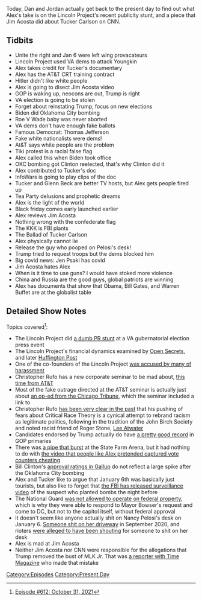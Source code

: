 {{Episode
    | title           = October 31, 2021
    | caption         = [https://knowledgefight.libsyn.com/612-october-31-2021 Listen to this episode on Libsyn]
    | episodeNumber   = 612
    | length          = 01:46:18
    | airDate         = November 3, 2021
    | coverageDate    = October 31, 2021
    | episodeType     = [[:Category:Present Day|Present Day]]
    | appearance      = [[Glenn Youngkin]], [[Tucker Carlson]], [[Glenn Beck]], [[Jen Psaki]]
    | oocDrop         = Heil Hitler
    | previousEpisode = [[611: October 29, 2021]]
    | nextEpisode     = [[613: June 24-25, 2003]]
}}

{{Stub}}

Today, Dan and Jordan actually get back to the present day to find out what Alex's take is on the Lincoln Project's recent publicity stunt, and a piece that Jim Acosta did about Tucker Carlson on CNN.

==Tidbits==

*Unite the right and Jan 6 were left wing provacateurs
*Lincoln Project used VA dems to attack Youngkin
*Alex takes credit for Tucker's documentary
*Alex has the AT&T CRT training contract
*Hitler didn't like white people
*Alex is going to disect Jim Acosta video
*GOP is waking up, neocons are out, Trump is right
*VA election is going to be stolen
*Forget about reinstating Trump, focus on new elections
*Biden did Oklahoma City bombing
*Roe V Wade baby was never aborted
*VA dems don't have enough fake ballots
*Famous Democrat: Thomas Jefferson
*Fake white nationalists were dems!
*At&T says white people are the problem
*Tiki protest is a racial false flag
*Alex called this when Biden took office
*OKC bombing got Clinton reelected, that's why Clinton did it
*Alex contributed to Tucker's doc
*InfoWars is going to play clips of the doc
*Tucker and Glenn Beck are better TV hosts, but Alex gets people fired up
*Tea Party delusions and prophetic dreams
*Alex is the light of the world
*Black friday comes early launched earlier
*Alex reviews Jim Acosta
*Nothing wrong with the confederate flag
*The KKK is FBI plants
*The Ballad of Tucker Carlson
*Alex physically cannot lie
*Release the guy who pooped on Pelosi's desk!
*Trump tried to request troops but the dems blocked him
*Big covid news: Jen Psaki has covid
*Jim Acosta hates Alex
*When is it time to use guns? I would have stoked more violence
*China and Russia are the good guys, global patriots are winning
*Alex has documents that show that Obama, Bill Gates, and Warren Buffet are at the globalist table

==Detailed Show Notes==

Topics covered<ref>[https://knowledgefight.com/research/2021/11/3/episode-612-october-31-2021 Episode #612: October 31, 2021]</ref>:

*The Lincoln Project did [https://lincolnproject.us/statement-from-the-lincoln-project-5/ a dumb PR stunt] at a VA gubernatorial election press event
*The Lincoln Project's financial dynamics examined by [https://www.opensecrets.org/news/2020/05/lincoln-project-capitalizes-on-trump-rage/ Open Secrets], and later [https://www.huffpost.com/entry/lincoln-project-anti-trump-group-crisis_n_60252080c5b6b295bc04bbbf Huffington Post]
*One of the co-founders of the Lincoln Project [https://apnews.com/article/donald-trump-33a03c2280fff515a09c4d51365cb83d was accused by many of harassment]
*Christopher Rufo has a new corporate seminar to be mad about, [https://christopherrufo.com/white-people-you-are-the-problem/ this time from AT&T]
*Most of the fake outrage directed at the AT&T seminar is actually just about [https://www.chicagotribune.com/columns/dahleen-glanton/ct-racism-white-people-george-floyd-20200531-tmdbj52ownc7fegdargh75k4qq-story.html an op-ed from the Chicago Tribune], which the seminar included a link to
*Christopher Rufo [https://www.newyorker.com/news/annals-of-inquiry/how-a-conservative-activist-invented-the-conflict-over-critical-race-theory has been very clear in the past] that his pushing of fears about Critical Race Theory is a cynical attempt to rebrand racism as legitimate politics, following in the tradition of the John Birch Society and noted racist friend of Roger Stone, [https://www.thenation.com/article/archive/exclusive-lee-atwaters-infamous-1981-interview-southern-strategy/ Lee Atwater]
*Candidates endorsed by Trump actually do have [https://ballotpedia.org/Endorsements_by_Donald_Trump a pretty good record] in GOP primaries
*There was [https://www.usatoday.com/story/news/factcheck/2020/12/16/fact-check-claim-ga-vote-spike-biden-after-pipe-burst-false/3879081001/ a pipe that burst] at the State Farm Arena, but it had nothing to do with [https://www.usatoday.com/story/news/factcheck/2020/12/14/fact-check-georgia-suitcase-video-missing-context/3892640001/ the video that people like Alex pretended captured vote counters cheating]
*Bill Clinton's [https://news.gallup.com/poll/116584/presidential-approval-ratings-bill-clinton.aspx approval ratings in Gallup] do not reflect a large spike after the Oklahoma City bombing
*Alex and Tucker like to argue that January 6th was basically just tourists, but also like to forget that [https://www.npr.org/2021/09/09/1035402389/the-fbi-releases-new-video-of-the-suspect-who-planted-bombs-before-the-capitol-r the FBI has released surveillance video] of the suspect who planted bombs the night before
*The National Guard [https://www.militarytimes.com/news/your-military/2021/01/07/this-is-why-the-national-guard-didnt-respond-to-the-attack-on-the-capitol/ was not allowed to operate on federal property], which is why they were able to respond to Mayor Bowser's request and come to DC, but not to the capitol itself, without federal approval
*It doesn't seem like anyone actually shit on Nancy Pelosi's desk on January 6. [https://www.thedailybeast.com/youtuber-poops-on-nancy-pelosis-driveway-in-honor-of-president-trump-says-report Someone shit on her driveway] in September 2020, and rioters [https://www.indy100.com/news/capitol-riot-nancy-pelosi-poop-desk-b1927783 were alleged to have been shouting] for someone to shit on her desk
*Alex is mad at Jim Acosta
*Neither Jim Acosta nor CNN were responsible for the allegations that Trump removed the bust of MLK Jr. That was [https://time.com/4645541/donald-trump-white-house-oval-office/ a reporter with Time Magazine] who made that mistake

[[Category:Episodes]]
[[Category:Present Day]]

